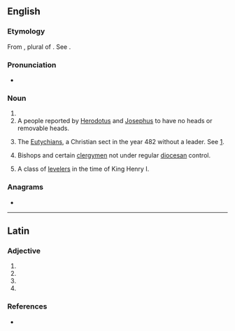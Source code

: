 ==English==

===Etymology===
From {{der|en|LL.|-}}, plural of {{der|en|la|acephalus}}. See {{m|en|acephal}}.

===Pronunciation===
* {{a|UK}} {{IPA|en|/ɑːˈsɛf.æ.lɪi/}}

===Noun===
{{head|en|noun form}}

# {{plural of|en|acephalus}}
# A people reported by [[Herodotus]] and [[Josephus]] to have no heads or removable heads.
# {{lb|en|ecclesiastical history}} The [[Eutychian]]s, a Christian sect in the year 482 without a leader. See [http://www.newadvent.org/cathen/01100c.htm].
# {{lb|en|ecclesiastical history}} Bishops and certain [[clergymen]] not under regular [[diocesan]] control.
# A class of [[leveler]]s in the time of King Henry I.

===Anagrams===
* {{anagrams|en|a=aacehilp|phacelia}}

----

==Latin==

===Adjective===
{{la-adj-form|acephalī}}

# {{inflection of|la|acephalus||nom|m|p}}
# {{inflection of|la|acephalus||gen|m|s}}
# {{inflection of|la|acephalus||gen|n|s}}
# {{inflection of|la|acephalus||voc|m|p}}

===References===
* {{R:du Cange}}
